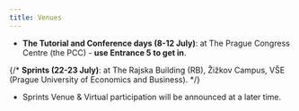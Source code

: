 ```yaml
---
title: Venues
---
```


- **The Tutorial and Conference days (8-12 July)**: at The Prague Congress
  Centre (the PCC) - **use Entrance 5 to get in**.

{/* **Sprints (22-23 July)**: at The Rajska Building (RB), Žižkov Campus, VŠE (Prague University of Economics and Business). */}

- Sprints Venue & Virtual participation will be announced at a later time.
